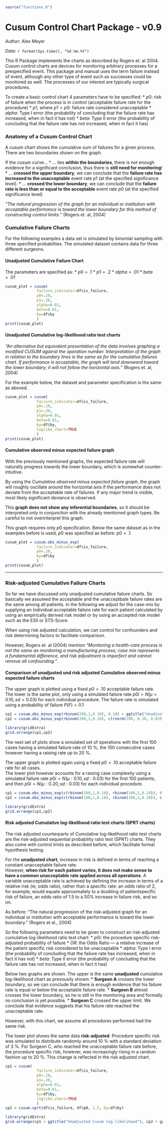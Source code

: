 ```r
source("functions.R")
```

Cusum Control Chart Package - v0.9
========================================================
_Author_: Alex Meyer

_Date_:  `r format(Sys.time(), "%d.%m.%Y")`

This R Package implements the charts as described by Rogers et. al 2004. Cusum control charts are devices for monitoring arbitrary processes for a prespecified event. This package and manual uses the term failure instead of event, although any other type of event such as successes could be monitored as well. The processes of our interest are typically surgical procedures.

To create a basic control chart 4 parameters have to be specified:
 * $p0$: risk of failure when the process is in control (acceptable failure rate for the procedure)
 * $p1$, where $p1>p0$: failure rate considered unacceptable
 * $alpha$: Type I error (the probability of concluding that the failure rate has increased, when in fact it has not)
 * $beta$: Type II error (the probability of concluding that the failure rate has not increased, when in fact it has)
 
### Anatomy of a Cusum Control Chart
A cusum chart shows the cumulative sum of failures for a given process. There are two boundaries shown on the graph.

If the cusum curve...
 * ... lies __within the boundaries__, there is not enough evidence for a significant conclusion, thus there is __still need for monitoring__!
 * ... __crossed the upper boundary__, we can conclude that the __failure rate has increased to the unacceptable__ event rate $p1$ (at the specified significance level).
 * ... __crossed the lower boundary__, we can conclude that the __failure rate is less than or equal to the acceptable__ event rate $p0$ (at the specified significance level)
 
_"The natural progression of the graph for an individual or institution with acceptable performance is toward the lower boundary for this method of constructing control limits."_  (Rogers et. al, 2004)

### Cumulative Failure Charts

For the following examples a data set is simulated by binomial sampling with three specified probabilties. The simulated dataset contains data for three different surgeons. 

#### Unadjusted Cumulative Failure Chart
The parameters are specified as:
* $p0 = .1$
* $p1 = .2$
* $alpha = .01$
* $beta = .01$

```r
cusum_plot = cusum(
              failure_indicator=df$is_failure,
              p0=.10,
              p1=.20,
              alpha=0.01,
              beta=0.01,
              by=df$by
              )
print(cusum_plot)
```
#### Unadjusted Cumulative log-likelihood ratio test charts

_"An alternative but equivalent presentation of the data involves graphing a modified CUSUM against the operation number. Interpretation of the graph in relation to the boundary lines is the same as for the cumulative failures chart. If performance is acceptable, the graph will tend downward toward the lower boundary; it will not follow the horizontal axis."_ (Rogers et. al, 2004)

For the example below, the dataset and parameter specification is the same as aboved.

```r
cusum_plot = cusum(
              failure_indicator=df$is_failure,
              p0=.10,
              p1=.20,
              alpha=0.01,
              beta=0.01,
              by=df$by,
              loglike_chart=TRUE
              )
print(cusum_plot)
```

#### Cumulative observed minus expected failure graph
With the previously mentioned graphs, the expected failure rate will naturally progress towards the lower boundary, which is somewhat counter-intuitive.

By using the _Cumulative observed minus expected failure graph_, the graph will roughly oscillate around the horizontal axis if the performance does not deviate from the acceptable rate of failures. If any major trend is visible, most likely significant deviance is observed. 

This __graph does not show any inferential boundaries__, so it should be interpreted only in conjunction with the already mentioned graph types. Be careful to not overinterpret this graph.

This graph requires only $p0$ specification. Below the same dataset as in the examples before is used, $p0$ was specified as before: $p0 = .1$

```r
cusum_plot = cusum.obs_minus_exp(
              failure_indicator=df$is_failure,
              p0=.10,
              by=df$by
              )
print(cusum_plot)
```
******
### Risk-adjusted Cumulative Failure Charts
So far we have discussed only unadjusted cumulative failure charts. So basically we assumed the acceptable and the unacceptbale failure rates are the same among all patients. In the following we adjust for the case-mix by supplying an individual acceptable failure rate for each patient calculated by using an empirically derived risk model or by using an accepted risk model such as the ESII or STS-Score.

When using risk adjusted calculation, we can control for confounders and risk determining factors to facilitate comparison.

However, Rogers et. al (2004) mention _"Monitoring a health-care process is not the same as monitoring a manufacturing process; case mix represents a fundamental difference, and risk adjustment is imperfect and cannot remove all confounding."_.

#### Comparison of unadjusted und risk adjusted Cumulative observed minus expected failure charts

The upper graph is plotted using a fixed $p0 = .10$ acceptable failure rate. The lower is the  same plot, only using a simulated failure rate $p0i = N(µ=0.10, sd=0.03)$ for each individual procedure.
The failure rate is simulated using a probability of failure $P(F)=0.1$

```r
cp1 = cusum.obs_minus_exp(rbinom(200,1,0.10), 0.10) + ggtitle("Unadjusted Plot - p0=0.10")
cp2 = cusum.obs_minus_exp(rbinom(200,1,0.10), c(rnorm(100, 0.10, 0.03),rnorm(100, 0.10, 0.03))) + ggtitle("Risk-adjusted Plot - p0i ~ N(µ=0.10, sd=0.03)")

library(gridExtra)
grid.arrange(cp1,cp2)
```

The next set of plots show a simulated set of operations with the first 100 cases having a simulated failure rate of 10 %, the 100 consecutive cases however having a raising rate up to 20 %.

The upper graph is plotted again using a fixed $p0 = .10$ acceptable failure rate for all cases.  
The lower plot however accounts for a raising case complexity  using a simulated failure rate $p0i = N(µ:0.10,sd:0.03)$ for the first 100 patients, and then $p0i = N(µ:0.20,sd:0.03)$ for each individual procedure.

```r
cp1 = cusum.obs_minus_exp(c(rbinom(100,1,0.10), rbinom(100,1,0.20)), 0.10, scale_ylim=30) + ggtitle("Unadjusted Plot")
cp2 = cusum.obs_minus_exp(c(rbinom(100,1,0.10), rbinom(100,1,0.20)), c(rnorm(100, 0.10, 0.03),rnorm(100, 0.20, 0.03)), scale_ylim=30) + ggtitle("Risk-adjusted Plot")

library(gridExtra)
grid.arrange(cp1,cp2)
```

#### Risk adjusted Cumulative log-likelihood ratio test charts (SPRT charts)

The risk adjusted counterparts of Cumulative log-likelihood ratio test charts are the risk-adjusted sequential probability ratio test (SPRT) charts. They also come with control limits as described before, which facilitate formal hypothesis testing.

For the __unadjusted chart__, increase in risk is defined in terms of reaching a constant unacceptable failure rate.  
However, __when risk for each patient varies, it does not make sense to have a common unacceptable rate applied across all operations__. A variable unacceptable rate is achieved by defining the increase in terms of a relative risk (ie, odds ratio), rather than a specific rate: an odds ratio of 2, for example, would equate approximately to a doubling of patientspecific risk of failure, an odds ratio of 1.5 to a 50% increase in failure risk, and so on.

As before: "The natural progression of the risk-adjusted graph for an individual or institution with acceptable performance is toward the lower boundary." (Rogers et al., 2004)

So the following parameters need to be given to construct an risk-adjusted cumulative log-likelihood ratio test chart:
 * $p0i$: the procedure specific risk-adjusted probability of failure
 * $OR$: the Odds Ratio --- a relative increase of the patient specific risk considered to be unacceptable
 * $alpha$: Type I error (the probability of concluding that the failure rate has increased, when in fact it has not)
 * $beta$: Type II error (the probability of concluding that the failure rate has not increased, when in fact it has)
 
Below two graphs are shown. The upper is the same __unadjusted__ cumulative log-likelihood chart as prevousily shown:
* __Surgeon A__ crosses the lower boundary, so we can conclude that there is enough evidence that his failure rate is equal or below the acceptable failure rate.
* __Surgeon B__ almost crosses the lower boundary, so he is still in the monitoring area and formally no conclusion is yet possible.
* __Surgeon C__ crossed the upper limit. We conclude that evidence suggests that his failure rate reached the unacceptable rate.

However, with this chart, we assume all procedures performed had the same risk.

The lower plot shows the same data __risk-adjusted__. Procedure specific risk was simulated to distribute randomly around 10 % with a standard deviation of 3 %. For Surgeon C, who reached the unacceptable failure rate before, the procedure specific risk, however, was increasingly rising in a random fashion up to 20 %. This change is reflected in the risk adjusted chart.

```r
cp1 = cusum(
              failure_indicator=df$is_failure,
              p0=.10,
              p1=.20,
              alpha=0.01,
              beta=0.01,
              by=df$by,
              loglike_chart=TRUE
              )
cp2 = cusum.sprt(df$is_failure, df$p0, 1.5, by=df$by)

library(gridExtra)
grid.arrange(cp1 + ggtitle("Unadjusted Cusum log-likelihood"), cp2 + ggtitle("Risk-adjusted Cusum log-likelihood"))
```